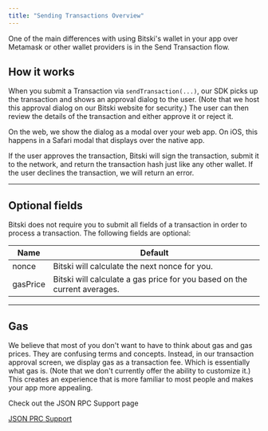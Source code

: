 ```yaml
---
title: "Sending Transactions Overview"
---
```


<Warning>
  One of the main differences with using Bitski's wallet in your app over
  Metamask or other wallet providers is in the Send Transaction flow.
</Warning>

## How it works

When you submit a Transaction via `sendTransaction(...)`, our SDK picks up the
transaction and shows an approval dialog to the user. (Note that we host this
approval dialog on our Bitski website for security.) The user can then review
the details of the transaction and either approve it or reject it.

On the web, we show the dialog as a modal over your web app. On iOS, this
happens in a Safari modal that displays over the native app.

If the user approves the transaction, Bitski will sign the transaction, submit
it to the network, and return the transaction hash just like any other wallet.
If the user declines the transaction, we will return an error.

---

## Optional fields

Bitski does not require you to submit all fields of a transaction in order to
process a transaction. The following fields are optional:

| Name     | Default                                                                  |
| -------- | ------------------------------------------------------------------------ |
| nonce    | Bitski will calculate the next nonce for you.                            |
| gasPrice | Bitski will calculate a gas price for you based on the current averages. |

---

## Gas

We believe that most of you don't want to have to think about gas and gas
prices. They are confusing terms and concepts. Instead, in our transaction
approval screen, we display gas as a transaction fee. Which is essentially what
gas is. (Note that we don't currently offer the ability to customize it.) This
creates an experience that is more familiar to most people and makes your app
more appealing.

<Info>
Check out the JSON RPC Support page

[JSON PRC Support](/reference/json-rpc-support)

</Info>
